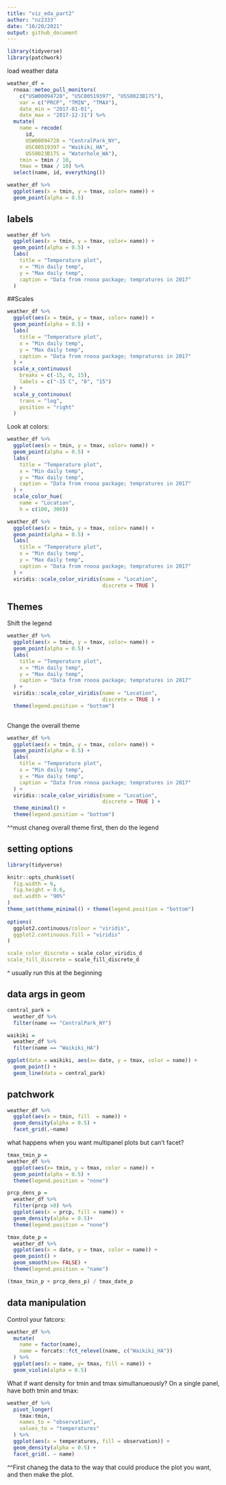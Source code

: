 ```yaml
---
title: "viz_eda_part2"
author: "nz2333"
date: "10/20/2021"
output: github_document
---
```


```r
library(tidyverse)
library(patchwork)
```

load weather data
```r
weather_df = 
  rnoaa::meteo_pull_monitors(
    c("USW00094728", "USC00519397", "USS0023B17S"),
    var = c("PRCP", "TMIN", "TMAX"), 
    date_min = "2017-01-01",
    date_max = "2017-12-31") %>%
  mutate(
    name = recode(
      id, 
      USW00094728 = "CentralPark_NY", 
      USC00519397 = "Waikiki_HA",
      USS0023B17S = "Waterhole_WA"),
    tmin = tmin / 10,
    tmax = tmax / 10) %>%
  select(name, id, everything())
```

```r
weather_df %>%
  ggplot(aes(x = tmin, y = tmax, color= name)) +
  geom_point(alpha = 0.5)
```

## labels
```r
weather_df %>%
  ggplot(aes(x = tmin, y = tmax, color= name)) +
  geom_point(alpha = 0.5) +
  labs(
    title = "Temperature plot",
    x = "Min daily temp",
    y = "Max daily temp", 
    caption = "Data from rnooa package; tempratures in 2017"
  )
```

##Scales
```r
weather_df %>%
  ggplot(aes(x = tmin, y = tmax, color= name)) +
  geom_point(alpha = 0.5) +
  labs(
    title = "Temperature plot",
    x = "Min daily temp",
    y = "Max daily temp", 
    caption = "Data from rnooa package; tempratures in 2017"
  ) +
  scale_x_continuous(
    breaks = c(-15, 0, 15), 
    labels = c("-15 C", "0", "15")
  ) +
  scale_y_continuous(
    trans = "log",
    position = "right"
  )
```

Look at colors:
```r
weather_df %>%
  ggplot(aes(x = tmin, y = tmax, color= name)) +
  geom_point(alpha = 0.5) +
  labs(
    title = "Temperature plot",
    x = "Min daily temp",
    y = "Max daily temp", 
    caption = "Data from rnooa package; tempratures in 2017"
  ) +
  scale_color_hue(
    name = "Location", 
    h = c(100, 300))
```

```r
weather_df %>%
  ggplot(aes(x = tmin, y = tmax, color= name)) +
  geom_point(alpha = 0.5) +
  labs(
    title = "Temperature plot",
    x = "Min daily temp",
    y = "Max daily temp", 
    caption = "Data from rnooa package; tempratures in 2017"
  ) +
  viridis::scale_color_viridis(name = "Location",
                               discrete = TRUE )
```

## Themes

Shift the legend
```r
weather_df %>%
  ggplot(aes(x = tmin, y = tmax, color= name)) +
  geom_point(alpha = 0.5) +
  labs(
    title = "Temperature plot",
    x = "Min daily temp",
    y = "Max daily temp", 
    caption = "Data from rnooa package; tempratures in 2017"
  ) +
  viridis::scale_color_viridis(name = "Location",
                               discrete = TRUE ) +
  theme(legend.position = "bottom")
  
```
 Change the overall theme
```r
weather_df %>%
  ggplot(aes(x = tmin, y = tmax, color= name)) +
  geom_point(alpha = 0.5) +
  labs(
    title = "Temperature plot",
    x = "Min daily temp",
    y = "Max daily temp", 
    caption = "Data from rnooa package; tempratures in 2017"
  ) +
  viridis::scale_color_viridis(name = "Location",
                               discrete = TRUE ) +
  theme_minimal() +
  theme(legend.position = "bottom") 
```
^^must chaneg overall theme first, then do the legend



## setting options
```r
library(tidyverse)

knitr::opts_chunk$set(
  fig.width = 6,
  fig.height = 0.6, 
  out.width = "90%"
)
theme_set(theme_minimal() + theme(legend.position = "bottom")
          
options(
  ggplot2.continuous/colour = "viridis", 
  ggplot2.continuous.fill = "viridis"
)

scale_color_discrete = scale_color_viridis_d
scale_fill_discrete = scale_fill_discrete_d
```
^ usually run this at the beginning


## data args in geom

```r
central_park = 
  weather_df %>%
  filter(name == "CentralPark_NY")

waikiki = 
  weather_df %>%
  filter(name == "Waikiki_HA")

ggplot(data = waikiki, aes(x= date, y = tmax, color = name)) +
  geom_point() +
  geom_line(data = central_park)
```

## patchwork
```r
weather_df %>%
  ggplot(aes(x = tmin, fill  = name)) +
  geom_density(alpha = 0.5) +
  facet_grid(.~name)
```

what happens when you want multipanel plots but can't facet?

```r
tmax_tmin_p = 
weather_df %>%
  ggplot(aes(x= tmin, y = tmax, color = name)) +
  geom_point(alpha = 0.5) +
  theme(legend.position = "none")

prcp_dens_p = 
  weather_df %>%
  filter(prcp >0) %>%
  ggplot(aes(x = prcp, fill = name)) +
  geom_density(alpha = 0.5)+
  theme(legend.position = "none")

tmax_date_p = 
  weather_df %>%
  ggplot(aes(x = date, y = tmax, color = name)) +
  geom_point() +
  geom_smooth(se= FALSE) +
  theme(legend.position = "name")

(tmax_tmin_p + prcp_dens_p) / tmax_date_p
```

## data manipulation
Control your fatcors:
```r
weather_df %>%
  mutate(
    name = factor(name), 
    name = forcats::fct_relevel(name, c("Waikiki_HA"))
  ) %>%
  ggplot(aes(x = name, y= tmax, fill = name)) +
  geom_violin(alpha = 0.5)
```

What if want density for tmin and tmax simultanueously?
On a single panel, have both tmin and tmax:
```r
weather_df %>%
  pivot_longer(
    tmax:tmin, 
    names_to = "observation", 
    values_to = "temperatures"
  ) %>%
  ggplot(aes(x = temperatures, fill = observation)) +
  geom_density(alpha = 0.5) +
  facet_grid(. ~ name)
```
^^First chaneg the data to the way that could produce the plot you want, and then make the plot. 







